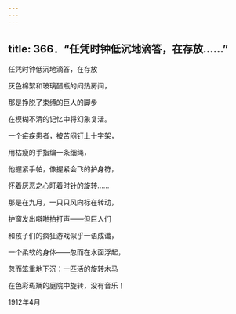```yaml
---
---
---
```

title: 366．“任凭时钟低沉地滴答，在存放……”
---




任凭时钟低沉地滴答，在存放

灰色棉絮和玻璃醋瓶的闷热房间，

那是挣脱了束缚的巨人的脚步

在模糊不清的记忆中将幻象复活。

一个疟疾患者，被苦闷钉上十字架，

用枯瘦的手指编一条细绳，

他握紧手帕，像握紧会飞的护身符，

怀着厌恶之心盯着时针的旋转……

那是在九月，一只只风向标在转动，

护窗发出噼啪拍打声——但巨人们

和孩子们的疯狂游戏似乎一语成谶，

一个柔软的身体——忽而在水面浮起，

忽而笨重地下沉：一匹活的旋转木马

在色彩斑斓的庭院中旋转，没有音乐！

1912年4月
